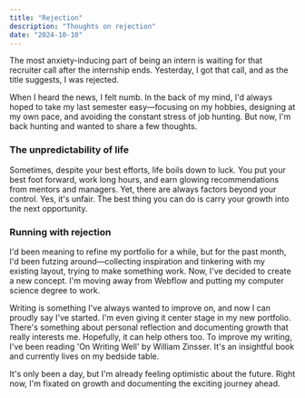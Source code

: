 ```yaml
---
title: "Rejection"
description: "Thoughts on rejection"
date: "2024-10-10"
---
```


The most anxiety-inducing part of being an intern is waiting for that recruiter call after the internship ends. Yesterday, I got that call, and as the title suggests, I was rejected.             

When I heard the news, I felt numb. In the back of my mind, I'd always hoped to take my last semester easy—focusing on my hobbies, designing at my own pace, and avoiding the constant stress of job hunting. But now, I'm back hunting and wanted to share a few thoughts.            

### The unpredictability of life

Sometimes, despite your best efforts, life boils down to luck. You put your best foot forward, work long hours, and earn glowing recommendations from mentors and managers. Yet, there are always factors beyond your control. Yes, it's unfair. The best thing you can do is carry your growth into the next opportunity.

### Running with rejection 

I'd been meaning to refine my portfolio for a while, but for the past month, I'd been futzing around—collecting inspiration and tinkering with my existing layout, trying to make something work. Now, I've decided to create a new concept. I'm moving away from Webflow and putting my computer science degree to work.

Writing is something I've always wanted to improve on, and now I can proudly say I've started. I'm even giving it center stage in my new portfolio. There's something about personal reflection and documenting growth that really interests me. Hopefully, it can help others too. To improve my writing, I've been reading 'On Writing Well' by William Zinsser. It's an insightful book and currently lives on my bedside table. 

It's only been a day, but I'm already feeling optimistic about the future. Right now, I'm fixated on growth and documenting the exciting journey ahead.